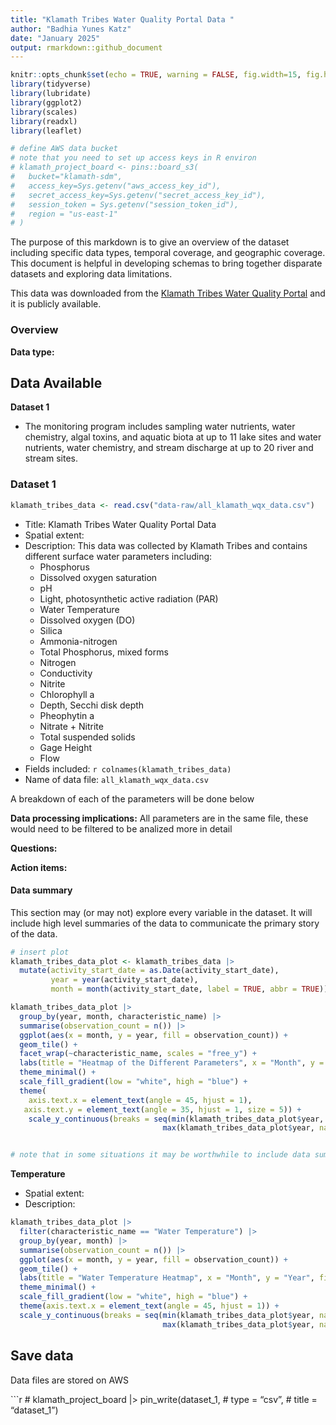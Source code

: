 ```yaml
---
title: "Klamath Tribes Water Quality Portal Data "
author: "Badhia Yunes Katz"
date: "January 2025"
output: rmarkdown::github_document
---
```

```r
knitr::opts_chunk$set(echo = TRUE, warning = FALSE, fig.width=15, fig.height=10)
library(tidyverse)
library(lubridate)
library(ggplot2)
library(scales)
library(readxl)
library(leaflet)

# define AWS data bucket
# note that you need to set up access keys in R environ
# klamath_project_board <- pins::board_s3(
#   bucket="klamath-sdm",
#   access_key=Sys.getenv("aws_access_key_id"),
#   secret_access_key=Sys.getenv("secret_access_key_id"),
#   session_token = Sys.getenv("session_token_id"),
#   region = "us-east-1"
# )
```

The purpose of this markdown is to give an overview of the dataset including specific data types, temporal coverage, and geographic coverage. This document is helpful in developing schemas to bring together disparate datasets and exploring data limitations.

This data was downloaded from the [Klamath Tribes Water Quality Portal](https://klamathtribeswaterquality.com/data/) and it is publicly available. 

### Overview

**Data type:**

## Data Available {.tabset} 

**Dataset 1**

- The monitoring program includes sampling water nutrients, water chemistry, algal toxins, and aquatic biota at up to 11 lake sites and water nutrients, water chemistry, and stream discharge at up to 20 river and stream sites.
  
### Dataset 1

```r
klamath_tribes_data <- read.csv("data-raw/all_klamath_wqx_data.csv")
```

 - Title: Klamath Tribes Water Quality Portal Data
 - Spatial extent: 
 - Description:
This data was collected by Klamath Tribes and contains different surface water parameters including:
    - Phosphorus
    - Dissolved oxygen saturation 
    - pH
    - Light, photosynthetic active radiation (PAR)
    - Water Temperature
    - Dissolved oxygen (DO)
    - Silica
    - Ammonia-nitrogen
    - Total Phosphorus, mixed forms
    - Nitrogen
    - Conductivity
    - Nitrite
    - Chlorophyll a
    - Depth, Secchi disk depth
    - Pheophytin a
    - Nitrate + Nitrite
    - Total suspended solids
    - Gage Height
    - Flow
 - Fields included: `r colnames(klamath_tribes_data)`
 - Name of data file: `all_klamath_wqx_data.csv`  

A breakdown of each of the parameters will be done below
 
**Data processing implications:**
All parameters are in the same file, these would need to be filtered to be analized more in detail

**Questions:**

**Action items:**

#### Data summary

This section may (or may not) explore every variable in the dataset. It will include high level summaries of the data to communicate the primary story of the data.
 
```r
# insert plot
klamath_tribes_data_plot <- klamath_tribes_data |> 
  mutate(activity_start_date = as.Date(activity_start_date),
         year = year(activity_start_date),
         month = month(activity_start_date, label = TRUE, abbr = TRUE))

klamath_tribes_data_plot |> 
  group_by(year, month, characteristic_name) |> 
  summarise(observation_count = n()) |> 
  ggplot(aes(x = month, y = year, fill = observation_count)) +
  geom_tile() +
  facet_wrap(~characteristic_name, scales = "free_y") +
  labs(title = "Heatmap of the Different Parameters", x = "Month", y = "Year", fill = "Observations") +
  theme_minimal() +
  scale_fill_gradient(low = "white", high = "blue") +
  theme(
    axis.text.x = element_text(angle = 45, hjust = 1),
   axis.text.y = element_text(angle = 35, hjust = 1, size = 5)) +
    scale_y_continuous(breaks = seq(min(klamath_tribes_data_plot$year, na.rm = TRUE), 
                                  max(klamath_tribes_data_plot$year, na.rm = TRUE), by = 4))


# note that in some situations it may be worthwhile to include data summaries for all fields included and other times best to include summary figure
```

**Temperature**

 - Spatial extent: 
 - Description:
 
```r
klamath_tribes_data_plot |>
  filter(characteristic_name == "Water Temperature") |> 
  group_by(year, month) |> 
  summarise(observation_count = n()) |> 
  ggplot(aes(x = month, y = year, fill = observation_count)) +
  geom_tile() +
  labs(title = "Water Temperature Heatmap", x = "Month", y = "Year", fill = "Observations") +
  theme_minimal() +
  scale_fill_gradient(low = "white", high = "blue") +
  theme(axis.text.x = element_text(angle = 45, hjust = 1)) +
  scale_y_continuous(breaks = seq(min(klamath_tribes_data_plot$year, na.rm = TRUE), 
                                  max(klamath_tribes_data_plot$year, na.rm = TRUE), by = 1))


```


## Save data

Data files are stored on AWS

```r
# klamath_project_board |> pin_write(dataset_1,
#                                type = "csv",
#                                title = "dataset_1")